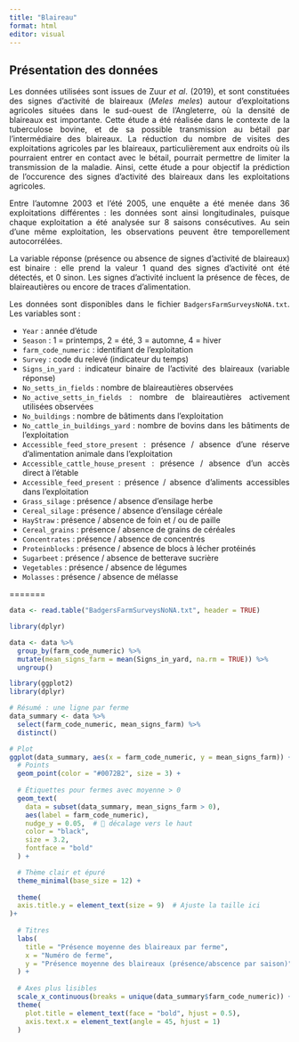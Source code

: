```yaml
---
title: "Blaireau"
format: html
editor: visual
---
```


::: {style="text-align: justify"}
## Présentation des données

Les données utilisées sont issues de Zuur *et al*. (2019), et sont constituées des signes d'activité de blaireaux (*Meles meles*) autour d'exploitations agricoles situées dans le sud-ouest de l'Angleterre, où la densité de blaireaux est importante. Cette étude a été réalisée dans le contexte de la tuberculose bovine, et de sa possible transmission au bétail par l'intermédiaire des blaireaux. La réduction du nombre de visites des exploitations agricoles par les blaireaux, particulièrement aux endroits où ils pourraient entrer en contact avec le bétail, pourrait permettre de limiter la transmission de la maladie. Ainsi, cette étude a pour objectif la prédiction de l'occurence des signes d'activité des blaireaux dans les exploitations agricoles.

Entre l'automne 2003 et l'été 2005, une enquête a été menée dans 36 exploitations différentes : les données sont ainsi longitudinales, puisque chaque exploitation a été analysée sur 8 saisons consécutives. Au sein d'une même exploitation, les observations peuvent être temporellement autocorrélées.

La variable réponse (présence ou absence de signes d'activité de blaireaux) est binaire : elle prend la valeur 1 quand des signes d'activité ont été détectés, et 0 sinon. Les signes d'activité incluent la présence de fèces, de blaireautières ou encore de traces d'alimentation.

Les données sont disponibles dans le fichier `BadgersFarmSurveysNoNA.txt`. Les variables sont :

-   `Year` : année d'étude
-   `Season` : 1 = printemps, 2 = été, 3 = automne, 4 = hiver
-   `farm_code_numeric` : identifiant de l'exploitation
-   `Survey` : code du relevé (indicateur du temps)
-   `Signs_in_yard` : indicateur binaire de l'activité des blaireaux (variable réponse)
-   `No_setts_in_fields` : nombre de blaireautières observées
-   `No_active_setts_in_fields` : nombre de blaireautières activement utilisées observées
-   `No_buildings` : nombre de bâtiments dans l'exploitation
-   `No_cattle_in_buildings_yard` : nombre de bovins dans les bâtiments de l'exploitation
-   `Accessible_feed_store_present` : présence / absence d'une réserve d'alimentation animale dans l'exploitation
-   `Accessible_cattle_house_present` : présence / absence d'un accès direct à l'étable
-   `Accessible_feed_present` : présence / absence d'aliments accessibles dans l'exploitation
-   `Grass_silage` : présence / absence d'ensilage herbe
-   `Cereal_silage` : présence / absence d'ensilage céréale
-   `HayStraw` : présence / absence de foin et / ou de paille
-   `Cereal_grains` : présence / absence de grains de céréales
-   `Concentrates` : présence / absence de concentrés
-   `Proteinblocks` : présence / absence de blocs à lécher protéinés
-   `Sugarbeet` : présence / absence de betterave sucrière
-   `Vegetables` : présence / absence de légumes
-   `Molasses` : présence / absence de mélasse
:::
=======
```r
data <- read.table("BadgersFarmSurveysNoNA.txt", header = TRUE)
```

```r
library(dplyr)

data <- data %>%
  group_by(farm_code_numeric) %>%
  mutate(mean_signs_farm = mean(Signs_in_yard, na.rm = TRUE)) %>%
  ungroup()

```

```r
library(ggplot2)
library(dplyr)

# Résumé : une ligne par ferme
data_summary <- data %>%
  select(farm_code_numeric, mean_signs_farm) %>%
  distinct()

# Plot
ggplot(data_summary, aes(x = farm_code_numeric, y = mean_signs_farm)) +
  # Points
  geom_point(color = "#0072B2", size = 3) +
  
  # Étiquettes pour fermes avec moyenne > 0
  geom_text(
    data = subset(data_summary, mean_signs_farm > 0),
    aes(label = farm_code_numeric),
    nudge_y = 0.05,  # 🔼 décalage vers le haut
    color = "black",
    size = 3.2,
    fontface = "bold"
  ) +

  # Thème clair et épuré
  theme_minimal(base_size = 12) +
  
  theme(
  axis.title.y = element_text(size = 9)  # Ajuste la taille ici
)+
  
  # Titres
  labs(
    title = "Présence moyenne des blaireaux par ferme",
    x = "Numéro de ferme",
    y = "Présence moyenne des blaireaux (présence/abscence par saison)"
  ) +
  
  # Axes plus lisibles
  scale_x_continuous(breaks = unique(data_summary$farm_code_numeric)) +
  theme(
    plot.title = element_text(face = "bold", hjust = 0.5),
    axis.text.x = element_text(angle = 45, hjust = 1)
  )


```
